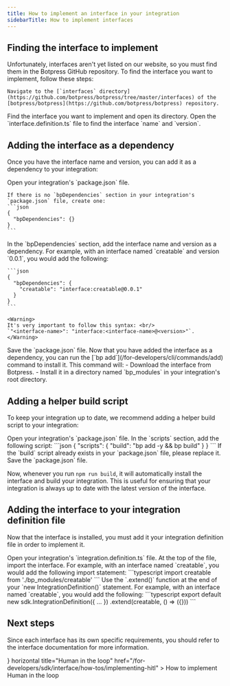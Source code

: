 ```yaml
---
title: How to implement an interface in your integration
sidebarTitle: How to implement interfaces
---
```



## Finding the interface to implement

Unfortunately, interfaces aren't yet listed on our website, so you must find them in the Botpress GitHub repository. To find the interface you want to implement, follow these steps:

<Steps>
  <Step title="Open the interfaces directory">

    Navigate to the [`interfaces` directory](https://github.com/botpress/botpress/tree/master/interfaces) of the [botpress/botpress](https://github.com/botpress/botpress) repository.

  </Step>
  <Step title="Find the interface">
    Find the interface you want to implement and open its directory.
  </Step>
  <Step title="Find the name and version">
    Open the `interface.definition.ts` file to find the interface `name` and `version`.
  </Step>
</Steps>

## Adding the interface as a dependency

Once you have the interface name and version, you can add it as a dependency to your integration:

<Steps>
  <Step title="Open the package.json file">
    Open your integration's `package.json` file.
  </Step>
  <Step title="Add the dependencies section">

    If there is no `bpDependencies` section in your integration's `package.json` file, create one:
    ```json
    {
      "bpDependencies": {}
    }
    ```

  </Step>
  <Step title="Add the interface as a dependency">
    In the `bpDependencies` section, add the interface name and version as a dependency. For example, with an interface named `creatable` and version `0.0.1`, you would add the following:

    ```json
    {
      "bpDependencies": {
        "creatable": "interface:creatable@0.0.1"
      }
    }
    ```

    <Warning>
    It's very important to follow this syntax: <br/>
    `"<interface-name>": "interface:<interface-name>@<version>"`.
    </Warning>

  </Step>
  <Step title="Save the package.json file">
    Save the `package.json` file.
  </Step>
  <Step title="Install the interface">
  Now that you have added the interface as a dependency, you can run the [`bp add`](/for-developers/cli/commands/add) command to install it. This command will:
  - Download the interface from Botpress.
  - Install it in a directory named `bp_modules` in your integration's root directory.
  </Step>
</Steps>

## Adding a helper build script

To keep your integration up to date, we recommend adding a helper build script to your integration:

<Steps>
  <Step title="Open the package.json file">
    Open your integration's `package.json` file.
  </Step>
  <Step title="Add the build script">
    In the `scripts` section, add the following script:
    ```json
    {
      "scripts": {
        "build": "bp add -y && bp build"
      }
    }
    ```
    <Note>
    If the `build` script already exists in your `package.json` file, please replace it.
    </Note>
  </Step>
  <Step title="Save the package.json file">
    Save the `package.json` file.
  </Step>
</Steps>

Now, whenever you run `npm run build`, it will automatically install the interface and build your integration. This is useful for ensuring that your integration is always up to date with the latest version of the interface.

## Adding the interface to your integration definition file

Now that the interface is installed, you must add it your integration definition file in order to implement it.

<Steps>
  <Step title="Open the integration.definition.ts file">
    Open your integration's `integration.definition.ts` file.
  </Step>
  <Step title="Import the interface">
    At the top of the file, import the interface. For example, with an interface named `creatable`, you would add the following import statement:
    ```typescript
    import creatable from './bp_modules/creatable'
    ```
  </Step>
  <Step title="Extend your definition">
  Use the `.extend()` function at the end of your `new IntegrationDefinition()` statement. For example, with an interface named `creatable`, you would add the following:
  ```typescript
  export default new sdk.IntegrationDefinition({
    ...
  })
    .extend(creatable, () => ({}))
  ```
  </Step>
</Steps>

## Next steps

Since each interface has its own specific requirements, you should refer to the interface documentation for more information.

<CardGroup Cols={2}>
  <Card
    icon={<HitlIcon />}
    horizontal
    title="Human in the loop"
    href="/for-developers/sdk/interface/how-tos/implementing-hitl"
  >
    How to implement Human in the loop
  </Card>
</CardGroup>
